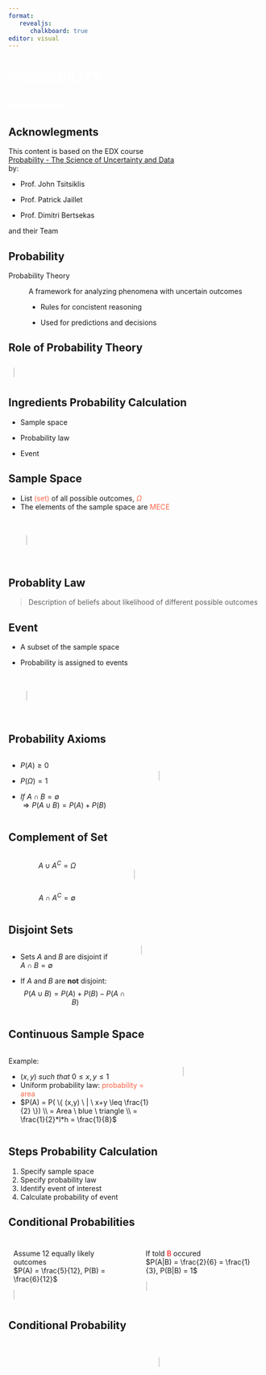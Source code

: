 ```yaml
---
format:
   revealjs:
      chalkboard: true
editor: visual
---
```


##  {background-image="title.png"}

<h1 class="r-fit-text" style="color: white">

PROBABILITY

</h1>

<h3 style="color: white">

Witek ten Hove

</h3>

## Acknowlegments

This content is based on the EDX course <br> [Probability - The Science of Uncertainty and Data](https://learning.edx.org/course/course-v1:MITx+6.431x+2T2022/home) <br> by:

-   Prof. John Tsitsiklis

-   Prof. Patrick Jaillet

-   Prof. Dimitri Bertsekas

and their Team

## Probability

Probability Theory

:   A framework for analyzing phenomena with uncertain outcomes

    -   Rules for concistent reasoning

    -   Used for predictions and decisions

## Role of Probability Theory

::: {style="padding: 10px;"}
<canvas id="probTheory" width="900" height="600" style="border:1px solid #d3d3d3;">

</canvas>
:::

```{=html}
<script>

var c = document.getElementById("probTheory");
var ctx = c.getContext("2d");

// Boxes
ctx.fillStyle = 'skyblue';
ctx.fillRect(40, 40, 300, 150);
ctx.fillRect(560, 40, 300, 150);
ctx.fillRect(300, 400, 300, 150);

//Lines
ctx.beginPath();
ctx.moveTo(190,190);
ctx.lineTo(400,400);
ctx.stroke();
ctx.beginPath();
ctx.moveTo(500,400);
ctx.lineTo(710,190);
ctx.stroke();
ctx.beginPath();
ctx.moveTo(560,115);
ctx.lineTo(340,115);
ctx.stroke();

// Arrow heads
ctx.beginPath();
ctx.moveTo(400,400);
ctx.lineTo(390,400);
ctx.lineTo(400,390);
ctx.fillStyle = "black";
ctx.fill();
ctx.beginPath();
ctx.moveTo(710,190);
ctx.lineTo(700,190);
ctx.lineTo(710,200);
ctx.fill();
ctx.beginPath();
ctx.moveTo(340,115);
ctx.lineTo(352,108);
ctx.lineTo(352,122);
ctx.fill();

// Texts
ctx.font = "36px Arial";
ctx.fillText("Real World", 100, 125);
ctx.fillText("Probability", 620, 105);
ctx.fillText("Theory", 620, 145);
ctx.fillText("Inference /", 360, 465);
ctx.fillText("Statistics", 360, 505);
ctx.fillText("Data", 180, 300);
ctx.fillText("Models", 660, 300);
ctx.fillText("Predictions", 370, 100);
ctx.fillText("Decisions", 370, 150);
</script>
```
## Ingredients Probability Calculation

-   Sample space

-   Probability law

-   Event

## Sample Space

-   List [(set)]{style="color:tomato"} of all possible outcomes, [$\Omega$]{style="color:tomato"}
-   The elements of the sample space are [MECE]{style="color:tomato"}

::: {style="padding: 35px;"}
<canvas id="sampleSpace" width="700" height="350" style="border:1px solid #d3d3d3;">

</canvas>
:::

```{=html}
<script>
function randomPoints(canvas, count, color){
  for (var i = 0; i < count; i++) {
    var x = Math.floor(Math.random() * 780);
    var y = Math.floor(Math.random() * 340);
    canvas.fillStyle = color;
    canvas.fillRect(x+10,y,10,10);
  }
}
var c = document.getElementById("sampleSpace");
var ctx = c.getContext("2d");
randomPoints(ctx, 120, 'royalblue');

ctx.font = "80px Arial";
ctx.fillStyle = "black";
ctx.fillText("\u03A9", 10, 80);
</script>
```
## Probablity Law

> Description of beliefs about likelihood of different possible outcomes

## Event

-   A subset of the sample space

-   Probability is assigned to events

::: {style="padding: 35px;"}
<canvas id="eventSet" width="700" height="350" style="border:1px solid #d3d3d3;">

</canvas>
:::

```{=html}
<script>
function randomPoints(canvas, count, color){
  for (var i = 0; i < count; i++) {
    var x = Math.floor(Math.random() * 780);
    var y = Math.floor(Math.random() * 340);
    canvas.fillStyle = color;
    canvas.fillRect(x+10,y,10,10);
  }
}
var c = document.getElementById("eventSet");
var ctx = c.getContext("2d");
randomPoints(ctx, 120, 'royalblue');

ctx.font = "80px Arial";
ctx.fillStyle = "black";
ctx.fillText("\u03A9", 10, 80);

ctx.beginPath();
ctx.arc(150, 240, 80, 0, 2 * Math.PI);
ctx.lineWidth=5
ctx.strokeStyle = "tomato";
ctx.stroke();

ctx.font = "30px Arial";
ctx.fillStyle = "black";
ctx.fillText("Event A", 110, 250);
</script>
```
## Probability Axioms {.smaller}

::: columns
::: {.column width="50%"}
-   $P(A) \geq0$

-   $P(\Omega) = 1$

-   $If \ A \cap B = \emptyset$ <br> $\Rightarrow P(A \cup B) = P(A) + P(B)$
:::

::: {.column width="50%"}
::: {style="padding: 35px;"}
<canvas id="probAxioms" width="700" height="350" style="border:1px solid #d3d3d3;">

</canvas>
:::

```{=html}
<script>
function randomPoints(canvas, count, color){
  for (var i = 0; i < count; i++) {
    var x = Math.floor(Math.random() * 780);
    var y = Math.floor(Math.random() * 340);
    canvas.fillStyle = color;
    canvas.fillRect(x+10,y,10,10);
  }
}
var c = document.getElementById("probAxioms");
var ctx = c.getContext("2d");
randomPoints(ctx, 120, 'royalblue');

ctx.font = "80px Arial";
ctx.fillStyle = "black";
ctx.fillText("\u03A9", 10, 80);

ctx.beginPath();
ctx.arc(150, 240, 80, 0, 2 * Math.PI);
ctx.lineWidth=5
ctx.strokeStyle = "tomato";
ctx.stroke();

ctx.font = "50px Arial";
ctx.fillStyle = "black";
ctx.fillText("A", 130, 250);

ctx.beginPath();
ctx.arc(550, 140, 80, 0, 2 * Math.PI);
ctx.lineWidth=5
ctx.strokeStyle = "tomato";
ctx.stroke();

ctx.font = "50px Arial";
ctx.fillStyle = "black";
ctx.fillText("B", 520, 150);
</script>
```
:::
:::

## Complement of Set

::: columns
::: {.column width="40%"}
$$
A \cup A^C = \Omega
$$

<br>

$$
A \cap A^C = \emptyset
$$
:::

::: {.column width="60%"}
::: {style="padding: 35px;"}
<canvas id="complSet" width="600" height="500" style="border:1px solid #d3d3d3;">

</canvas>
:::

```{=html}
<script>

var c = document.getElementById("complSet");
var ctx = c.getContext("2d");

ctx.font = "50px Arial";
ctx.fillStyle = "black";
ctx.fillText("\u03A9", 10, 50);

ctx.beginPath();
ctx.moveTo(0,50);
ctx.lineTo(550,500);
ctx.stroke();

ctx.font = "50px Arial";
ctx.fillStyle = "black";
ctx.fillText("A", 130, 400);

ctx.font = "50px Arial";
ctx.fillStyle = "black";
ctx.fillText("A\u1D9C", 450, 150);
</script>
```
:::
:::

## Disjoint Sets {.smaller}

::: columns
::: {.column width="50%"}
-   Sets $A$ and $B$ are disjoint if <br> $A \cap B = \emptyset$

-   If $A$ and $B$ are **not** disjoint:<br>$$P(A∪B)=P(A)+P(B) - P(A \cap B)
    $$
:::

::: {.column width="50%"}
<canvas id="notDisjSets" width="700" height="500" style="border:1px solid #d3d3d3;">

</canvas>

```{=html}
<script>
var c = document.getElementById("notDisjSets");
var ctx = c.getContext("2d");

ctx.save();

ctx.font = "50px Arial";
ctx.fillStyle = "black";
ctx.fillText("\u03A9", 10, 50);

ctx.globalAlpha = 0.5;
ctx.lineWidth=3;
ctx.scale(0.4, 1);
ctx.beginPath();
ctx.arc(1400, 250, 200, 0, 2 * Math.PI);
ctx.closePath();
ctx.fillStyle = 'skyblue';
ctx.fill();
ctx.stroke();

ctx.restore();
ctx.save();
ctx.globalAlpha = 0.5;
ctx.lineWidth=3;
ctx.scale(1, 0.4);
ctx.beginPath();
ctx.arc(410, 250, 200, 0, 2 * Math.PI);
ctx.closePath();
ctx.fillStyle = 'tomato';
ctx.fill();
ctx.stroke();

ctx.restore();
ctx.font = "40px Arial";
ctx.fillStyle = "black";
ctx.fillText("A", 550, 300);

ctx.restore();
ctx.font = "40px Arial";
ctx.fillStyle = "black";
ctx.fillText("B", 400, 110);

</script>
```
:::
:::

## Continuous Sample Space

::: columns
::: {.column width="60%"}
Example:

-   $(x,y) \ such \ that \ 0 \leq x,y \leq 1$
-   Uniform probability law: [probability = area]{style="color:tomato"}
-   $P(A) = P( \{ (x,y) \ | \ x+y \leq \frac{1}{2} \}) \\ = Area \ blue \ triangle \\ = \frac{1}{2}*l*h = \frac{1}{8}$
:::

::: {.column width="40%"}
::: {style="padding: 35px;"}
<canvas id="contSamSp" width="500" height="500" style="border:1px solid #d3d3d3;">

</canvas>
:::

```{=html}
<script>
var c = document.getElementById("contSamSp");
var ctx = c.getContext("2d");

// Center
ctx.translate(40, 440);
        
// Add some lines
ctx.beginPath();
ctx.moveTo(0,0);
ctx.lineTo(400,0);
ctx.stroke();
ctx.moveTo(0,0);
ctx.lineTo(0,-400);
ctx.stroke();
ctx.moveTo(0,-300);
ctx.lineTo(300,-300);
ctx.stroke();
ctx.moveTo(300,0);
ctx.lineTo(300,-300);
ctx.stroke();
ctx.moveTo(152,0);
ctx.lineTo(0,-152);
ctx.stroke();
ctx.beginPath();
ctx.moveTo(149,-1);
ctx.lineTo(1,-149);
ctx.lineTo(1,-1);
ctx.fillStyle = "skyblue";
ctx.fill();

// Arrow heads
ctx.beginPath();
ctx.moveTo(0,-400);
ctx.lineTo(5,-395);
ctx.lineTo(-5,-395);
ctx.fillStyle = "black";
ctx.fill();
ctx.beginPath();
ctx.moveTo(400,0);
ctx.lineTo(395,-5);
ctx.lineTo(395, 5);
ctx.fillStyle = "black";
ctx.fill();

ctx.font = "20px Arial";
ctx.fillStyle = "black";
ctx.fillText("0",-20, 20);
ctx.fillText("x",380, 20);
ctx.fillText("y",-20, -380);
ctx.fillText("1",295, 20);
ctx.fillText("1",-20, -295);
ctx.fillText("x+y = 1/2",80, -80);
ctx.font = "40px Arial";
ctx.fillText("A",30, -30);

</script>
```
:::
:::

## Steps Probability Calculation

1.  Specify sample space
2.  Specify probability law
3.  Identify event of interest
4.  Calculate probability of event

## Conditional Probabilities {.smaller}

::: columns
::: {.column width="50%"}
::: {style="padding: 10px;"}
Assume 12 equally likely outcomes
<br>
$P(A) = \frac{5}{12}, P(B) = \frac{6}{12}$

<canvas id="condProbsA" width="500" height="500" style="border:1px solid #d3d3d3;">

</canvas>
:::

```{=html}
<script>
var c = document.getElementById("condProbsA");
var ctx = c.getContext("2d");

ctx.font = "80px Arial";
ctx.fillStyle = "black";
ctx.fillText("\u03A9", 10, 80);

ctx.lineWidth=3;
ctx.scale(0.7, 1);
ctx.beginPath();
ctx.arc(300, 280, 200, 0, 2 * Math.PI);
ctx.closePath();
ctx.fillStyle = 'skyblue';
ctx.fill();
ctx.stroke();
ctx.restore();

ctx.scale(1, 1);
ctx.globalAlpha = 0.2;
ctx.fillStyle = 'red';
ctx.fillRect(300, 250, 400, 250);
ctx.restore();

ctx.lineWidth=3;
ctx.strokeStyle="black";
ctx.strokeRect(300, 250, 400, 250);

ctx.fillStyle = "black";
ctx.globalAlpha = 1;
ctx.fillText("A", 300, 200);
ctx.fillText("B", 600, 340);

function specificPoints(canvas, count, color, coord) {
  for (var i = 0; i < count; i++) {
    var x = coord[0];
    var y = coord[1];
    canvas.fillStyle = color;
    canvas.fillRect(x+10,y,20,14);
  }
}

const coordsA = [[520, 100], [550, 180], [600, 60], [180, 200], [220, 300], [200, 400], [320, 300], [350, 400]];

for (const coord of coordsA) {
  specificPoints(ctx, coordsA.length, 'red', coord)
}

const coordsB = [[540, 300], [520, 400], [530, 450], [580, 400]];

for (const coord of coordsB) {
  specificPoints(ctx, coordsB.length, 'red', coord)
}

</script>
```
:::

::: {.column width="50%"}
::: {style="padding: 10px;"}
If told [B]{style="color: red"} occured <br>
$P(A|B) = \frac{2}{6} = \frac{1}{3}, P(B|B) = 1$


<canvas id="condProbsB" width="500" height="500" style="border:1px solid #d3d3d3;">

</canvas>
:::

```{=html}
<script>
var c2 = document.getElementById("condProbsB");
var ctx2 = c2.getContext("2d");

ctx2.font = "80px Arial";
ctx2.fillStyle = "black";
ctx2.fillText("\u03A9", 10, 80);

ctx2.lineWidth=3;
ctx2.scale(0.7, 1);
ctx2.beginPath();
ctx2.arc(300, 280, 200, 0, 2 * Math.PI);
ctx2.closePath();
ctx2.fillStyle = 'skyblue';
ctx2.fill();
ctx2.stroke();
ctx2.restore();

ctx2.scale(1, 1);
ctx2.globalAlpha = 0.2;
ctx2.fillStyle = 'red';
ctx2.fillRect(300, 250, 400, 250);
ctx2.restore();

ctx2.lineWidth=3;
ctx2.strokeStyle="black";
ctx2.strokeRect(300, 250, 400, 250);

ctx2.fillStyle = "black";
ctx2.globalAlpha = 1;
ctx2.fillText("A", 300, 200);
ctx2.fillText("B", 600, 340);

function specificPoints(canvas, count, color, coord) {
  for (var i = 0; i < count; i++) {
    var x = coord[0];
    var y = coord[1];
    canvas.fillStyle = color;
    canvas.fillRect(x+10,y,20,14);
  }
}

const coordsC = [[320, 300], [350, 400]];

for (const coord of coordsC) {
  specificPoints(ctx2, coordsC.length, 'red', coord)
}

const coordsD = [[540, 300], [520, 400], [530, 450], [580, 400]];

for (const coord of coordsD) {
  specificPoints(ctx2, coordsD.length, 'red', coord)
}

</script>
```
:::
:::

## Conditional Probability

::: columns
::: {.column width="50%"}
:::

::: {.column width="50%"}
::: {style="padding: 35px;"}
<canvas id="condProb" width="680" height="500" style="border:1px solid #d3d3d3;">

</canvas>
:::

```{=html}
<script>
var c = document.getElementById("condProb");
var ctx = c.getContext("2d");

ctx.font = "80px Arial";
ctx.fillStyle = "black";
ctx.fillText("\u03A9", 10, 80);

ctx.lineWidth=3;
ctx.scale(0.4, 1);
ctx.beginPath();
ctx.arc(1000, 250, 180, 0, 2 * Math.PI);
ctx.closePath();
ctx.fillStyle = 'skyblue';
ctx.fill();
ctx.stroke();
ctx.restore();

ctx.lineWidth=3;
ctx.scale(0.7, 1);
ctx.beginPath();
ctx.arc(2000, 250, 180, 0, 2 * Math.PI);
ctx.closePath();
ctx.fillStyle = 'skyblue';
ctx.fill();
ctx.stroke();
ctx.restore();

ctx.scale(3.6, 1);
ctx.globalAlpha = 0.2;
ctx.fillStyle = 'red';
ctx.fillRect(380, 250, 320, 250);
ctx.restore();

ctx.lineWidth=3;
ctx.strokeStyle="black";
ctx.strokeRect(380, 250, 320, 250);


</script>
```
:::
:::
